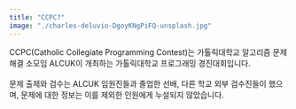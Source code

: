 ```yaml
---
title: "CCPC?"
image: "./charles-deluvio-DgoyKNgPiFQ-unsplash.jpg"
---
```


CCPC(Catholic Collegiate Programming Contest)는 가톨릭대학교 알고리즘 문제해결 소모임 ALCUK이 개최하는 가톨릭대학교 프로그래밍 경진대회입니다. <br/><br/>
문제 출제와 검수는 ALCUK 임원진들과 졸업한 선배, 다른 학교 외부 검수진들이 했으며, 문제에 대한 정보는 이를 제외한 인원에게 누설되지 않았습니다.